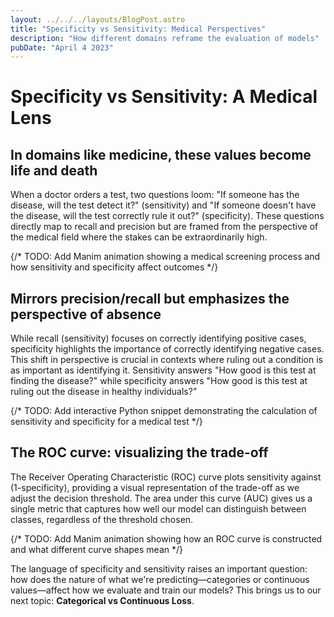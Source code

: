 ```yaml
---
layout: ../../../layouts/BlogPost.astro
title: "Specificity vs Sensitivity: Medical Perspectives"
description: "How different domains reframe the evaluation of models"
pubDate: "April 4 2023"
---
```


# Specificity vs Sensitivity: A Medical Lens

## In domains like medicine, these values become life and death
When a doctor orders a test, two questions loom: "If someone has the disease, will the test detect it?" (sensitivity) and "If someone doesn't have the disease, will the test correctly rule it out?" (specificity). These questions directly map to recall and precision but are framed from the perspective of the medical field where the stakes can be extraordinarily high.

{/* TODO: Add Manim animation showing a medical screening process and how sensitivity and specificity affect outcomes */}

## Mirrors precision/recall but emphasizes the perspective of absence
While recall (sensitivity) focuses on correctly identifying positive cases, specificity highlights the importance of correctly identifying negative cases. This shift in perspective is crucial in contexts where ruling out a condition is as important as identifying it. Sensitivity answers "How good is this test at finding the disease?" while specificity answers "How good is this test at ruling out the disease in healthy individuals?"

{/* TODO: Add interactive Python snippet demonstrating the calculation of sensitivity and specificity for a medical test */}

## The ROC curve: visualizing the trade-off
The Receiver Operating Characteristic (ROC) curve plots sensitivity against (1-specificity), providing a visual representation of the trade-off as we adjust the decision threshold. The area under this curve (AUC) gives us a single metric that captures how well our model can distinguish between classes, regardless of the threshold chosen.

{/* TODO: Add Manim animation showing how an ROC curve is constructed and what different curve shapes mean */}

The language of specificity and sensitivity raises an important question: how does the nature of what we're predicting—categories or continuous values—affect how we evaluate and train our models? This brings us to our next topic: **Categorical vs Continuous Loss**. 